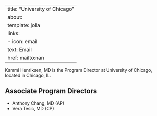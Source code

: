 
---
title: "University of Chicago"
about:
  template: jolla
  links:
    - icon: email
      text: Email
      href: mailto:nan
---

Kammi Henriksen, MD is the Program Director at University of Chicago, located in Chicago, IL. 

## Associate Program Directors

- Anthony Chang, MD (AP)
- Vera Tesic, MD (CP)
